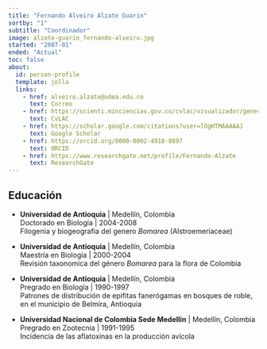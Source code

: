 ```yaml
---
title: "Fernando Alveiro Alzate Guarin"
sortby: "1"
subtitle: "Coordinador"
image: alzate-guarin_fernando-alveiro.jpg
started: "2007-01"
ended: "Actual"
toc: false
about:
  id: person-profile
  template: jolla
  links:
    - href: alveiro.alzate@udea.edu.co
      text: Correo
    - href: https://scienti.minciencias.gov.co/cvlac/visualizador/generarCurriculoCv.do?cod_rh=0000034401
      text: CvLAC
    - href: https://scholar.google.com/citations?user=lOgHTMAAAAAJ
      text: Google Scholar
    - href: https://orcid.org/0000-0002-4916-8897
      text: ORCID
    - href: https://www.researchgate.net/profile/Fernando-Alzate
      text: ResearchGate
---
```


:::{#person-profile}
:::



## Educación

-   **Universidad de Antioquia** \| Medellín, Colombia\
    Doctorado en Biología \| 2004-2008\
    Filogenia y biogeografia del genero *Bomarea* (Alstroemeriaceae)

-   **Universidad de Antioquia** \| Medellín, Colombia\
    Maestría en Biología \| 2000-2004\
    Revisión taxonomica del género *Bomarea* para la flora de Colombia

-   **Universidad de Antioquia** \| Medellín, Colombia\
    Pregrado en Biología \| 1990-1997\
    Patrones de distribución de epifitas fanerógamas en bosques de roble, en el municipio de Belmira, Antioquia

-   **Universidad Nacional de Colombia Sede Medellín** \| Medellín, Colombia\
    Pregrado en Zootecnia \| 1991-1995\
    Incidencia de las aflatoxinas en la producción avícola